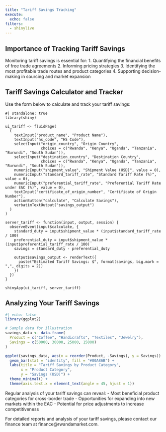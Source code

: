 ```yaml
---
title: "Tariff Savings Tracking"
execute: 
  echo: false
filters: 
  - shinylive
---
```


## Importance of Tracking Tariff Savings

Monitoring tariff savings is essential for: 1. Quantifying the financial benefits of free trade agreements 2. Informing pricing strategies 3. Identifying the most profitable trade routes and product categories 4. Supporting decision-making in sourcing and market expansion

## Tariff Savings Calculator and Tracker

Use the form below to calculate and track your tariff savings:

```shinylive-r
#| standalone: true
library(shiny)

ui_tariff <- fluidPage(
  (
    textInput("product_name", "Product Name"),
    textInput("hs_code", "HS Code"),
    selectInput("origin_country", "Origin Country", 
                choices = c("Rwanda", "Kenya", "Uganda", "Tanzania", "Burundi", "South Sudan")),
    selectInput("destination_country", "Destination Country", 
                choices = c("Rwanda", "Kenya", "Uganda", "Tanzania", "Burundi", "South Sudan")),
    numericInput("shipment_value", "Shipment Value (USD)", value = 0),
    numericInput("standard_tariff_rate", "Standard Tariff Rate (%)", value = 0),
    numericInput("preferential_tariff_rate", "Preferential Tariff Rate under EAC (%)", value = 0),
    textInput("certificate_of_origin_number", "Certificate of Origin Number"),
    actionButton("calculate", "Calculate Savings"),
    verbatimTextOutput("savings_output")
  )
)

server_tariff <- function(input, output, session) {
  observeEvent(input$calculate, {
    standard_duty = input$shipment_value * (input$standard_tariff_rate / 100)
    preferential_duty = input$shipment_value * (input$preferential_tariff_rate / 100)
    savings = standard_duty - preferential_duty
    
    output$savings_output <- renderText({
      paste("Estimated Tariff Savings: $", format(savings, big.mark = ",", digits = 2))
    })
  })
}

shinyApp(ui_tariff, server_tariff)
```

## Analyzing Your Tariff Savings

```r
#| echo: false
library(ggplot2)

# Sample data for illustration
savings_data <- data.frame(
  Product = c("Coffee", "Handicrafts", "Textiles", "Jewelry"),
  Savings = c(50000, 30000, 25000, 15000)
)

ggplot(savings_data, aes(x = reorder(Product, -Savings), y = Savings)) +
  geom_bar(stat = "identity", fill = "#00A86B") +
  labs(title = "Tariff Savings by Product Category",
       x = "Product Category",
       y = "Savings (USD)") +
  theme_minimal() +
  theme(axis.text.x = element_text(angle = 45, hjust = 1))
```

Regular analysis of your tariff savings can reveal: - Most beneficial product categories for cross-border trade - Opportunities for expanding into new markets within the EAC - Potential for price adjustments to increase competitiveness

For detailed reports and analysis of your tariff savings, please contact our finance team at finance\@rwandamarket.com.
